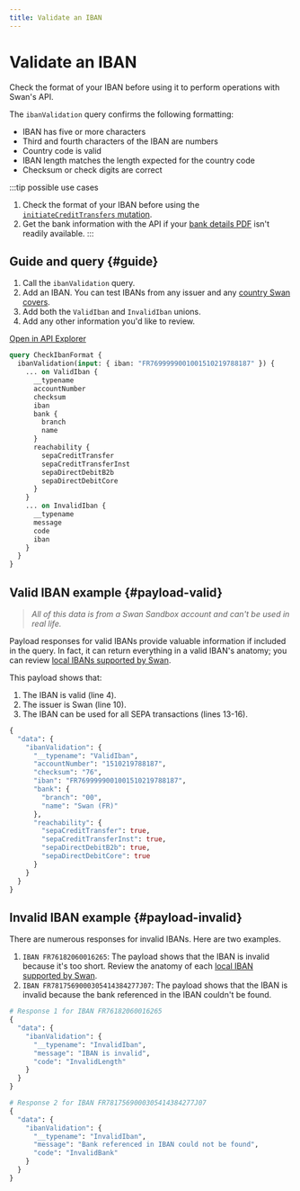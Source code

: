 ```yaml
---
title: Validate an IBAN
---
```


# Validate an IBAN

Check the format of your IBAN before using it to perform operations with Swan's API.

The `ibanValidation` query confirms the following formatting:

- IBAN has five or more characters
- Third and fourth characters of the IBAN are numbers
- Country code is valid
- IBAN length matches the length expected for the country code
- Checksum or check digits are correct

:::tip possible use cases
1. Check the format of your IBAN before using the [`initiateCreditTransfers` mutation](https://api-reference.swan.io/mutations/initiate-credit-transfers/).
1. Get the bank information with the API if your [bank details PDF](../index.mdx#bank-details) isn't readily available.
:::

## Guide and query {#guide}

1. Call the `ibanValidation` query.
1. Add an IBAN. You can test IBANs from any issuer and any [country Swan covers](../../../partnership/overview/country-coverage.mdx).
1. Add both the `ValidIban` and `InvalidIban` unions.
1. Add any other information you'd like to review.

<a href="https://explorer.swan.io?query=cXVlcnkgQ2hlY2tJYmFuRm9ybWF0IHsKICBpYmFuVmFsaWRhdGlvbihpbnB1dDogeyBpYmFuOiAiJFlPVVJfSUJBTiIgfSkgewogICAgLi4uIG9uIFZhbGlkSWJhbiB7CiAgICAgIF9fdHlwZW5hbWUKICAgICAgYWNjb3VudE51bWJlcgogICAgfQogICAgLi4uIG9uIEludmFsaWRJYmFuIHsKICAgICAgX190eXBlbmFtZQogICAgICBtZXNzYWdlCiAgICAgIGNvZGUKICAgIH0KICB9Cn0K&tab=api" className="explorer-badge">Open in API Explorer</a>

```graphql {2} showLineNumbers
query CheckIbanFormat {
  ibanValidation(input: { iban: "FR7699999001001510219788187" }) {
    ... on ValidIban {
      __typename
      accountNumber
      checksum
      iban
      bank {
        branch
        name
      }
      reachability {
        sepaCreditTransfer
        sepaCreditTransferInst
        sepaDirectDebitB2b
        sepaDirectDebitCore
      }
    }
    ... on InvalidIban {
      __typename
      message
      code
      iban
    }
  }
}

```

## Valid IBAN example {#payload-valid}

> *All of this data is from a Swan Sandbox account and can't be used in real life.*

Payload responses for valid IBANs provide valuable information if included in the query.
In fact, it can return everything in a valid IBAN's anatomy; you can review [local IBANs supported by Swan](./index.mdx#local).

This payload shows that:

1. The IBAN is valid (line 4).
1. The issuer is Swan (line 10).
1. The IBAN can be used for all SEPA transactions (lines 13-16).

```graphql title="Valid example payload" {4,10,13-16} showLineNumbers
{
  "data": {
    "ibanValidation": {
      "__typename": "ValidIban",
      "accountNumber": "1510219788187",
      "checksum": "76",
      "iban": "FR7699999001001510219788187",
      "bank": {
        "branch": "00",
        "name": "Swan (FR)"
      },
      "reachability": {
        "sepaCreditTransfer": true,
        "sepaCreditTransferInst": true,
        "sepaDirectDebitB2b": true,
        "sepaDirectDebitCore": true
      }
    }
  }
}
```

## Invalid IBAN example {#payload-invalid}

There are numerous responses for invalid IBANs.
Here are two examples.

1. `IBAN FR76182060016265`: The payload shows that the IBAN is invalid because it's too short.
Review the anatomy of each [local IBAN supported by Swan](./index.mdx#local).
1. `IBAN FR7817569000305414384277J07`: The payload shows that the IBAN is invalid because the bank referenced in the IBAN couldn't be found.

```graphql title="Invalid example payload" {6-7,17-18} showLineNumbers
# Response 1 for IBAN FR76182060016265
{
  "data": {
    "ibanValidation": {
      "__typename": "InvalidIban",
      "message": "IBAN is invalid",
      "code": "InvalidLength"
    }
  }
}

# Response 2 for IBAN FR7817569000305414384277J07
{
  "data": {
    "ibanValidation": {
      "__typename": "InvalidIban",
      "message": "Bank referenced in IBAN could not be found",
      "code": "InvalidBank"
    }
  }
}
```